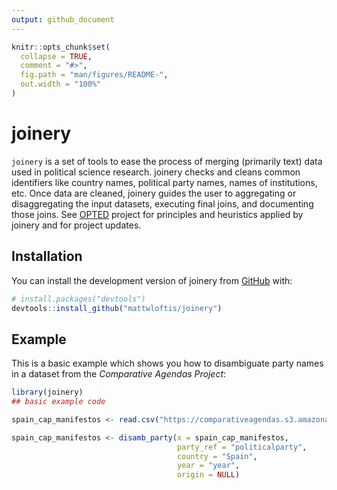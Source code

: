 ```yaml
---
output: github_document
---
```


<!-- README.md is generated from README.Rmd. Please edit that file -->

```r
knitr::opts_chunk$set(
  collapse = TRUE,
  comment = "#>",
  fig.path = "man/figures/README-",
  out.width = "100%"
)
```

# joinery

<!-- badges: start -->
<!-- badges: end -->

`joinery` is a set of tools to ease the process of merging (primarily text) data used in political science research. joinery checks and cleans common identifiers like country names, political party names, names of institutions, etc. Once data are cleaned, joinery guides the user to aggregating or disaggregating the input datasets, executing final joins, and documenting those joins. See [OPTED](https://opted.eu/) project for principles and heuristics applied by joinery and for project updates.

## Installation

You can install the development version of joinery from [GitHub](https://github.com/) with:

``` r
# install.packages("devtools")
devtools::install_github("mattwloftis/joinery")
```

## Example

This is a basic example which shows you how to disambiguate party names in a dataset from the *Comparative Agendas Project*:

```r
library(joinery)
## basic example code

spain_cap_manifestos <- read.csv("https://comparativeagendas.s3.amazonaws.com/datasetfiles/Party_Manifestos_CAP_Web_csv.csv", fileEncoding = "UTF-8")

spain_cap_manifestos <- disamb_party(x = spain_cap_manifestos,
                                     party_ref = "politicalparty",
                                     country = "Spain",
                                     year = "year",
                                     origin = NULL)
```
